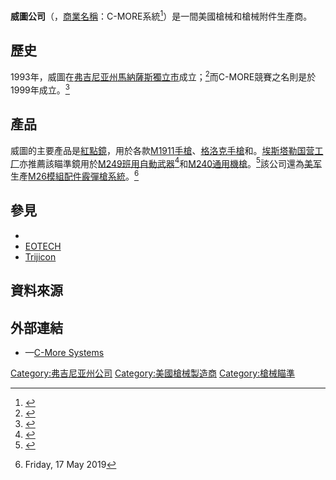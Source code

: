 {{noteTA
|G1=軍事
|G2=長度單位
|G3=Firearms
}}

'''威圖公司'''（{{Lang-en|Vertu Corporation}}，[[商業名稱|商業名稱]]：C-MORE系統<ref>{{Cite web |url=http://www.militaryindustrialcomplex.com/contract_detail.asp?contract_id=19316 |title=Vertu Corporation dba C-More Competition defense contract to the Army given on 4/2/2012 |accessdate=2020-07-27 |archive-date=2020-07-26 |archive-url=https://web.archive.org/web/20200726161219/https://www.militaryindustrialcomplex.com/contract_detail.asp?contract_id=19316 |dead-url=no }}</ref>）是一間美國槍械和槍械附件生產商。

== 歷史 ==
1993年，威圖在[[弗吉尼亚州|弗吉尼亚州]][[馬納薩斯_(維吉尼亞州)|馬納薩斯獨立市]]成立；<ref>{{Cite web |url=http://dealers.gundigest.com/l/7370/Vertu-Corp |title=Archived copy |access-date=2012-08-12 |archive-url=https://archive.is/20130124222534/http://dealers.gundigest.com/l/7370/Vertu-Corp |archive-date=2013-01-24 |url-status=dead |dead-url=no }}</ref>而C-MORE競賽之名則是於1999年成立。<ref>{{Cite web |url=http://www.cedhk.com/shop/news/2/US-Army-Awarded-Contract-to-C%252dMORE-Competition.html |title=US Army Awarded Contract to C-MORE Competition |access-date=2012-08-12 |archive-url=https://web.archive.org/web/20120402211554/http://www.cedhk.com/shop/news/2/US-Army-Awarded-Contract-to-C-MORE-Competition.html |archive-date=2012-04-02 |url-status=dead |dead-url=no }}</ref>

== 產品 ==
威圖的主要產品是[[紅點鏡|紅點鏡]]，用於各款[[M1911手槍|M1911手槍]]、[[格洛克手槍|格洛克手槍]]和{{Link-en|AR-15樣式步槍|AR-15 style rifle}}。[[埃斯塔勒国营工厂|埃斯塔勒国营工厂]]亦推薦該瞄準鏡用於[[M249班用自動武器|M249班用自動武器]]<ref>{{Cite web |url=http://www.fnhusa.com/le/products/firearms/model.asp?fid=FNF014&gid=FNG008&mid=FNM0041 |title=M249 SAW (Squad Automatic Weapon) |access-date=2009-03-06 |archive-url=https://web.archive.org/web/20090328024311/http://www.fnhusa.com/le/products/firearms/model.asp?fid=FNF014&gid=FNG008&mid=FNM0041 |archive-date=2009-03-28 |url-status=dead |dead-url=no }}</ref>和[[M240通用機槍|M240通用機槍]]。<ref>{{Cite web |url=http://www.fnhusa.com/le/products/firearms/model.asp?fid=FNF015&gid=FNG008&mid=FNM0043 |title=M240 B |accessdate=2020-07-27 |archive-date=2008-09-26 |archive-url=https://web.archive.org/web/20080926185921/http://www.fnhusa.com/le/products/firearms/model.asp?fid=FNF015&gid=FNG008&mid=FNM0043 |dead-url=no }}</ref>該公司還為[[美军|美军]]生產[[M26模組配件霰彈槍系統|M26模組配件霰彈槍系統]]。<ref>{{cite web| url=https://scopeslife.com/bushnell-trs-25-review/| title=Bushnell TRS-25 Guide| accessdate=2020-07-27| archive-date=2019-05-17| archive-url=https://web.archive.org/web/20190517171118/https://scopeslife.com/bushnell-trs-25-review/| dead-url=no}} Friday, 17 May 2019</ref>

== 參見 ==
* {{Link-en|Aimpoint公司|Aimpoint AB}}
* [[EOTECH|EOTECH]]
* [[Trijicon|Trijicon]]
<!-- == 註釋 ==
{{notelist}} -->
== 資料來源 ==
<div class="references-small">
<references />
</div>
<!-- == 參考文獻 == -->
== 外部連結 ==
* {{en icon}}—[http://www.cmore.com/ C-More Systems]{{Wayback|url=http://www.cmore.com/ |date=20200726123722 }}

[[Category:弗吉尼亚州公司|Category:弗吉尼亚州公司]]
[[Category:美國槍械製造商|Category:美國槍械製造商]]
[[Category:槍械瞄準|Category:槍械瞄準]]